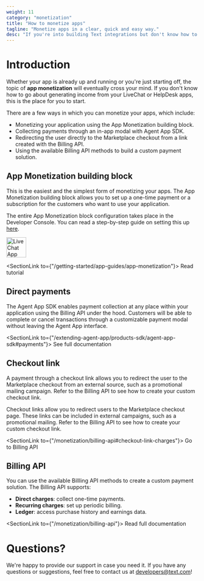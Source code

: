 ```yaml
---
weight: 11
category: "monetization"
title: "How to monetize apps"
tagline: "Monetize apps in a clear, quick and easy way."
desc: "If you're into building Text integrations but don't know how to monetize them, use the guidelines to start easily generating income."
---
```


# Introduction

Whether your app is already up and running or you're just starting off, the topic of **app monetization** will eventually cross your mind. If you don't know how to go about generating income from your LiveChat or HelpDesk apps, this is the place for you to start.

There are a few ways in which you can monetize your apps, which include:

- Monetizing your application using the App Monetization building block.
- Collecting payments through an in-app modal with Agent App SDK.
- Redirecting the user directly to the Marketplace checkout from a link created with the Billing API.
- Using the available Billing API methods to build a custom payment solution.

## App Monetization building block

This is the easiest and the simplest form of monetizing your apps. The App Monetization building block allows you to set up a one-time payment or a subscription for the customers who want to use your application.

The entire App Monetization block configuration takes place in the Developer Console. You can read a step-by-step guide on setting this up [here](getting-started/app-guides/app-monetization).

<div style={{maxWidth: '350px'}}>
  <img src="/images/getting-started/app-guides/app-monetization/livechat-app-monetization-block.png" alt="LiveChat App Monetization block" width="52px" height="53px"/>
</div>

<SectionLink to={"/getting-started/app-guides/app-monetization"}>
  Read tutorial
</SectionLink>

## Direct payments

The Agent App SDK enables payment collection at any place within your application using the Billing API under the hood. Customers will be able to complete or cancel transactions through a customizable payment modal without leaving the Agent App interface.

<SectionLink to={"/extending-agent-app/products-sdk/agent-app-sdk#payments"}>
  See full documentation
</SectionLink>

## Checkout link

A payment through a checkout link allows you to redirect the user to the Marketplace checkout from an external source, such as a promotional mailing campaign. Refer to the Billing API to see how to create your custom checkout link.

Checkout links allow you to redirect users to the Marketplace checkout page. These links can be included in external campaigns, such as a promotional mailing. Refer to the Billing API to see how to create your custom checkout link.

<SectionLink to={"/monetization/billing-api#checkout-link-charges"}>
  Go to Billing API
</SectionLink>

## Billing API

You can use the available Billling API methods to create a custom payment solution. The Billing API supports:

- **Direct charges**: collect one-time payments.
- **Recurring charges**: set up periodic billing.
- **Ledger**: access purchase history and earnings data.

<SectionLink to={"/monetization/billing-api"}>
  Read full documentation
</SectionLink>

# Questions?

We're happy to provide our support in case you need it. If you have any questions or suggestions, feel free to contact us at [developers@text.com](mailto:developers@text.com)!
